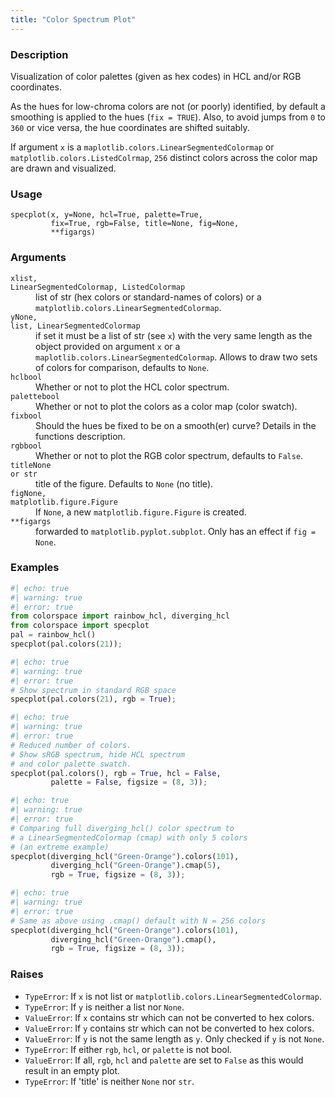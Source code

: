```yaml
---
title: "Color Spectrum Plot"
---
```


### Description

Visualization of color palettes (given as hex codes) in HCL and/or
RGB coordinates.

As the hues for low-chroma colors are not (or poorly) identified, by
default a smoothing is applied to the hues (`fix = TRUE`). Also, to avoid
jumps from `0` to `360` or vice versa, the hue coordinates are shifted
suitably.

If argument `x` is a `maplotlib.colors.LinearSegmentedColormap` or
`matplotlib.colors.ListedColrmap`, `256` distinct
colors across the color map are drawn and visualized.

### Usage

<pre><code class='language-python'>specplot(x, y=None, hcl=True, palette=True,<br/>         fix=True, rgb=False, title=None, fig=None,<br/>         **figargs)</code></pre>

### Arguments

<dl class="pyp-list param-list">
  <dt style = "white-space: nowrap; font-family: monospace; vertical-align: top">
   <code id="colorspace.specplot.specplot:x">x</code><code class="argument-class">list, LinearSegmentedColormap, ListedColormap</code>
  </dt>
 <dd>list of str (hex colors or
standard-names of colors) or a `matplotlib.colors.LinearSegmentedColormap`.</dd>
  <dt style = "white-space: nowrap; font-family: monospace; vertical-align: top">
   <code id="colorspace.specplot.specplot:y">y</code><code class="argument-class">None, list, LinearSegmentedColormap</code>
  </dt>
 <dd>if set it must be a list of
str (see `x`) with the very same length as the object provided on
argument `x` or a `maplotlib.colors.LinearSegmentedColormap`.
Allows to draw two sets of colors for comparison, defaults to `None`.</dd>
  <dt style = "white-space: nowrap; font-family: monospace; vertical-align: top">
   <code id="colorspace.specplot.specplot:hcl">hcl</code><code class="argument-class">bool</code>
  </dt>
 <dd>Whether or not to plot the HCL color spectrum.</dd>
  <dt style = "white-space: nowrap; font-family: monospace; vertical-align: top">
   <code id="colorspace.specplot.specplot:palette">palette</code><code class="argument-class">bool</code>
  </dt>
 <dd>Whether or not to plot the colors as a color map (color swatch).</dd>
  <dt style = "white-space: nowrap; font-family: monospace; vertical-align: top">
   <code id="colorspace.specplot.specplot:fix">fix</code><code class="argument-class">bool</code>
  </dt>
 <dd>Should the hues be fixed to be on a smooth(er) curve?
Details in the functions description.</dd>
  <dt style = "white-space: nowrap; font-family: monospace; vertical-align: top">
   <code id="colorspace.specplot.specplot:rgb">rgb</code><code class="argument-class">bool</code>
  </dt>
 <dd>Whether or not to plot the RGB color spectrum, defaults to `False`.</dd>
  <dt style = "white-space: nowrap; font-family: monospace; vertical-align: top">
   <code id="colorspace.specplot.specplot:title">title</code><code class="argument-class">None or str</code>
  </dt>
 <dd>title of the figure. Defaults to `None` (no title).</dd>
  <dt style = "white-space: nowrap; font-family: monospace; vertical-align: top">
   <code id="colorspace.specplot.specplot:fig">fig</code><code class="argument-class">None, matplotlib.figure.Figure</code>
  </dt>
 <dd>If `None`, a new
`matplotlib.figure.Figure` is created. </dd>
  <dt style = "white-space: nowrap; font-family: monospace; vertical-align: top">
   <code id="colorspace.specplot.specplot:**figargs">**figargs</code>
  </dt>
 <dd>forwarded to `matplotlib.pyplot.subplot`. Only has an effect
if `fig = None`.</dd>
</dl>

### Examples

```python
#| echo: true
#| warning: true
#| error: true
from colorspace import rainbow_hcl, diverging_hcl
from colorspace import specplot
pal = rainbow_hcl()
specplot(pal.colors(21));
```

```python
#| echo: true
#| warning: true
#| error: true
# Show spectrum in standard RGB space
specplot(pal.colors(21), rgb = True);
```

```python
#| echo: true
#| warning: true
#| error: true
# Reduced number of colors.
# Show sRGB spectrum, hide HCL spectrum
# and color palette swatch.
specplot(pal.colors(), rgb = True, hcl = False,
         palette = False, figsize = (8, 3));
```

```python
#| echo: true
#| warning: true
#| error: true
# Comparing full diverging_hcl() color spectrum to
# a LinearSegmentedColormap (cmap) with only 5 colors
# (an extreme example)
specplot(diverging_hcl("Green-Orange").colors(101),
         diverging_hcl("Green-Orange").cmap(5),
         rgb = True, figsize = (8, 3));
```

```python
#| echo: true
#| warning: true
#| error: true
# Same as above using .cmap() default with N = 256 colors
specplot(diverging_hcl("Green-Orange").colors(101),
         diverging_hcl("Green-Orange").cmap(),
         rgb = True, figsize = (8, 3));
```




### Raises

<ul class="python-raises">
<li><code class="text-warning">TypeError</code>: If `x` is not list or `matplotlib.colors.LinearSegmentedColormap`.
<li><code class="text-warning">TypeError</code>: If `y` is neither a list nor `None`.
<li><code class="text-warning">ValueError</code>: If `x` contains str which can not be converted to hex colors.
<li><code class="text-warning">ValueError</code>: If `y` contains str which can not be converted to hex colors.
<li><code class="text-warning">ValueError</code>: If `y` is not the same length as `y`. Only checked if `y` is not `None`.
<li><code class="text-warning">TypeError</code>: If either `rgb`, `hcl`, or `palette` is not bool.
<li><code class="text-warning">ValueError</code>: If all, `rgb`, `hcl` and `palette` are set to `False` as this would
result in an empty plot.
<li><code class="text-warning">TypeError</code>: If &#x27;title&#x27; is neither `None` nor `str`.
</ul>

